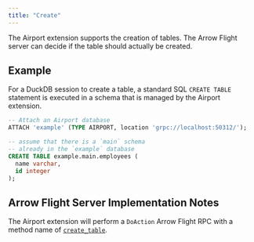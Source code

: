 ```yaml
---
title: "Create"
---
```


The Airport extension supports the creation of tables. The Arrow Flight server can decide if the table should actually be created.

## Example

For a DuckDB session to create a table, a standard SQL `CREATE TABLE` statement is executed in a schema that is managed by the Airport extension.

```sql
-- Attach an Airport database
ATTACH 'example' (TYPE AIRPORT, location 'grpc://localhost:50312/');

-- assume that there is a `main` schema
-- already in the `example` database
CREATE TABLE example.main.employees (
  name varchar,
  id integer
);
```

## Arrow Flight Server Implementation Notes

The Airport extension will perform a `DoAction` Arrow Flight RPC with a method name of [`create_table`](server_action_create_table.qmd).

